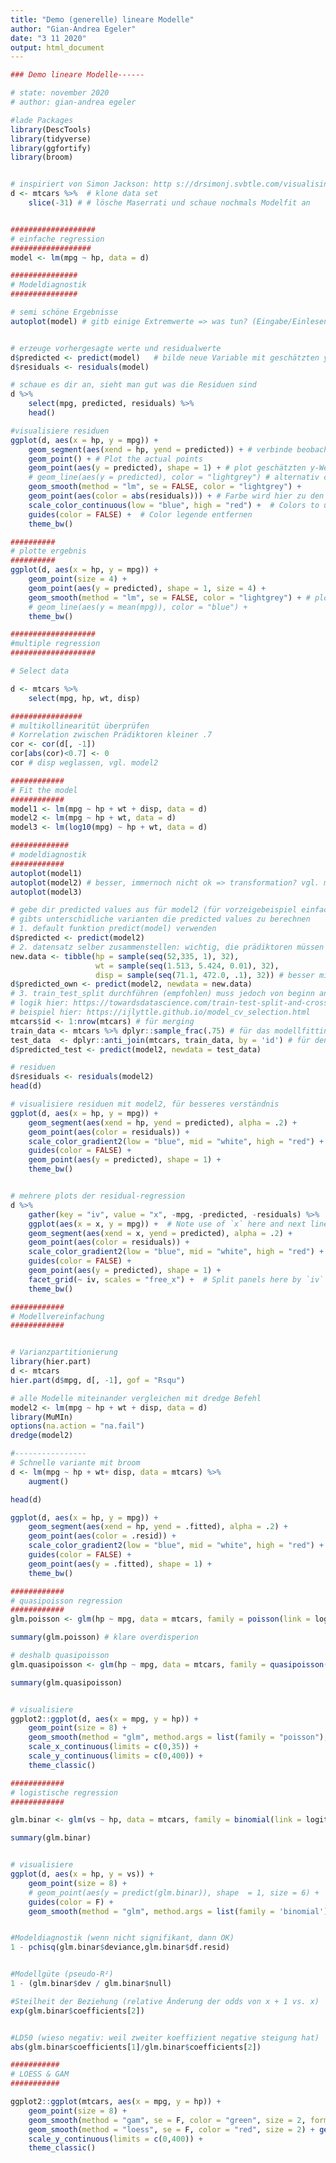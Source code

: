 ```yaml
---
title: "Demo (generelle) lineare Modelle"
author: "Gian-Andrea Egeler"
date: "3 11 2020"
output: html_document
---
```


```r

### Demo lineare Modelle------

# state: november 2020
# author: gian-andrea egeler

#lade Packages
library(DescTools)
library(tidyverse)
library(ggfortify)
library(broom)


# inspiriert von Simon Jackson: http s://drsimonj.svbtle.com/visualising-residuals
d <- mtcars %>%  # klone data set
    slice(-31) # # lösche Maserrati und schaue nochmals Modelfit an


###################
# einfache regression
##################
model <- lm(mpg ~ hp, data = d)

###############
# Modeldiagnostik
###############

# semi schöne Ergebnisse
autoplot(model) # gitb einige Extremwerte => was tun? (Eingabe/Einlesen überprüfen, Transformation, Extremwerte ausschliessen mit guter Begründung)


# erzeuge vorhergesagte werte und residualwerte
d$predicted <- predict(model)   # bilde neue Variable mit geschätzten y-Werten
d$residuals <- residuals(model)

# schaue es dir an, sieht man gut was die Residuen sind
d %>% 
    select(mpg, predicted, residuals) %>%
    head()

#visualisiere residuen
ggplot(d, aes(x = hp, y = mpg)) +
    geom_segment(aes(xend = hp, yend = predicted)) + # verbinde beobachtete werte mit vorausgesagte werte
    geom_point() + # Plot the actual points
    geom_point(aes(y = predicted), shape = 1) + # plot geschätzten y-Werten
    # geom_line(aes(y = predicted), color = "lightgrey") # alternativ code
    geom_smooth(method = "lm", se = FALSE, color = "lightgrey") +
    geom_point(aes(color = abs(residuals))) + # Farbe wird hier zu den redisuen gemapped, abs(residuals) wegen negativen zahlen
    scale_color_continuous(low = "blue", high = "red") +  # Colors to use here (für mehrere farben verwende color_gradient2)
    guides(color = FALSE) +  # Color legende entfernen
    theme_bw()

##########
# plotte ergebnis
##########
ggplot(d, aes(x = hp, y = mpg)) +
    geom_point(size = 4) +
    geom_point(aes(y = predicted), shape = 1, size = 4) +
    geom_smooth(method = "lm", se = FALSE, color = "lightgrey") + # plot regression line
    # geom_line(aes(y = mean(mpg)), color = "blue") +
    theme_bw()

```



```r

###################
#multiple regression
###################

# Select data

d <- mtcars %>% 
    select(mpg, hp, wt, disp)

################
# multikollinearitüt überprüfen
# Korrelation zwischen Prädiktoren kleiner .7
cor <- cor(d[, -1])
cor[abs(cor)<0.7] <- 0  
cor # disp weglassen, vgl. model2

############
# Fit the model
############
model1 <- lm(mpg ~ hp + wt + disp, data = d) 
model2 <- lm(mpg ~ hp + wt, data = d)
model3 <- lm(log10(mpg) ~ hp + wt, data = d)

#############
# modeldiagnostik
############
autoplot(model1)
autoplot(model2) # besser, immernoch nicht ok => transformation? vgl. model3
autoplot(model3)

# gebe dir predicted values aus für model2 (für vorzeigebeispiel einfacher :)
# gibts unterschidliche varianten die predicted values zu berechnen
# 1. default funktion predict(model) verwenden
d$predicted <- predict(model2)
# 2. datensatz selber zusammenstellen: wichtig, die prädiktoren müssen denselben namen haben wie im Model
new.data <- tibble(hp = sample(seq(52,335, 1), 32),
                   wt = sample(seq(1.513, 5.424, 0.01), 32),
                   disp = sample(seq(71.1, 472.0, .1), 32)) # besser mit Traindata von Beginn an mehr Infos hier: https://www.r-bloggers.com/using-linear-regression-to-predict-energy-output-of-a-power-plant/
d$predicted_own <- predict(model2, newdata = new.data)
# 3. train_test_split durchführen (empfohlen) muss jedoch von beginn an bereits gemacht werden
# logik hier: https://towardsdatascience.com/train-test-split-and-cross-validation-in-python-80b61beca4b6 oder https://towardsdatascience.com/6-amateur-mistakes-ive-made-working-with-train-test-splits-916fabb421bb
# beispiel hier: https://ijlyttle.github.io/model_cv_selection.html
mtcars$id <- 1:nrow(mtcars) # für merging
train_data <- mtcars %>% dplyr::sample_frac(.75) # für das modellfitting
test_data  <- dplyr::anti_join(mtcars, train_data, by = 'id') # für den test mit predict
d$predicted_test <- predict(model2, newdata = test_data)

# residuen
d$residuals <- residuals(model2)
head(d)

# visualisiere residuen mit model2, für besseres verständnis
ggplot(d, aes(x = hp, y = mpg)) +
    geom_segment(aes(xend = hp, yend = predicted), alpha = .2) +
    geom_point(aes(color = residuals)) +
    scale_color_gradient2(low = "blue", mid = "white", high = "red") +
    guides(color = FALSE) +
    geom_point(aes(y = predicted), shape = 1) +
    theme_bw()


# mehrere plots der residual-regression
d %>% 
    gather(key = "iv", value = "x", -mpg, -predicted, -residuals) %>%  # Get data into shape
    ggplot(aes(x = x, y = mpg)) +  # Note use of `x` here and next line
    geom_segment(aes(xend = x, yend = predicted), alpha = .2) +
    geom_point(aes(color = residuals)) +
    scale_color_gradient2(low = "blue", mid = "white", high = "red") +
    guides(color = FALSE) +
    geom_point(aes(y = predicted), shape = 1) +
    facet_grid(~ iv, scales = "free_x") +  # Split panels here by `iv`
    theme_bw()

############
# Modellvereinfachung
############


# Varianzpartitionierung
library(hier.part)
d <- mtcars
hier.part(d$mpg, d[, -1], gof = "Rsqu")

# alle Modelle miteinander vergleichen mit dredge Befehl
model2 <- lm(mpg ~ hp + wt + disp, data = d)
library(MuMIn)
options(na.action = "na.fail")
dredge(model2)

#----------------
# Schnelle variante mit broom
d <- lm(mpg ~ hp + wt+ disp, data = mtcars) %>% 
    augment()

head(d)

ggplot(d, aes(x = hp, y = mpg)) +
    geom_segment(aes(xend = hp, yend = .fitted), alpha = .2) +
    geom_point(aes(color = .resid)) +
    scale_color_gradient2(low = "blue", mid = "white", high = "red") +
    guides(color = FALSE) +
    geom_point(aes(y = .fitted), shape = 1) +
    theme_bw()

```


```r
############
# quasipoisson regression
############
glm.poisson <- glm(hp ~ mpg, data = mtcars, family = poisson(link = log))

summary(glm.poisson) # klare overdisperion

# deshalb quasipoisson
glm.quasipoisson <- glm(hp ~ mpg, data = mtcars, family = quasipoisson(link = log))

summary(glm.quasipoisson)


# visualisiere
ggplot2::ggplot(d, aes(x = mpg, y = hp)) + 
    geom_point(size = 8) + 
    geom_smooth(method = "glm", method.args = list(family = "poisson"), se = F, color = "green", size = 2) + 
    scale_x_continuous(limits = c(0,35)) + 
    scale_y_continuous(limits = c(0,400)) + 
    theme_classic()


```



```r
############
# logistische regression
############

glm.binar <- glm(vs ~ hp, data = mtcars, family = binomial(link = logit)) 

summary(glm.binar)


# visualisiere
ggplot(d, aes(x = hp, y = vs)) +    
    geom_point(size = 8) +
    # geom_point(aes(y = predict(glm.binar)), shape  = 1, size = 6) +
    guides(color = F) +
    geom_smooth(method = "glm", method.args = list(family = 'binomial'), se = F, size = 2)


#Modeldiagnostik (wenn nicht signifikant, dann OK)
1 - pchisq(glm.binar$deviance,glm.binar$df.resid)  


#Modellgüte (pseudo-R²)
1 - (glm.binar$dev / glm.binar$null)  

#Steilheit der Beziehung (relative Änderung der odds von x + 1 vs. x)
exp(glm.binar$coefficients[2])


#LD50 (wieso negativ: weil zweiter koeffizient negative steigung hat)
abs(glm.binar$coefficients[1]/glm.binar$coefficients[2])


```



```r

###########
# LOESS & GAM
###########

ggplot2::ggplot(mtcars, aes(x = mpg, y = hp)) + 
    geom_point(size = 8) + 
    geom_smooth(method = "gam", se = F, color = "green", size = 2, formula = y ~ s(x, bs = "cs")) + 
    geom_smooth(method = "loess", se = F, color = "red", size = 2) + geom_smooth(method = "glm", size = 2, color = "blue", se = F) + scale_x_continuous(limits = c(0,35)) + 
    scale_y_continuous(limits = c(0,400)) + 
    theme_classic()


```




